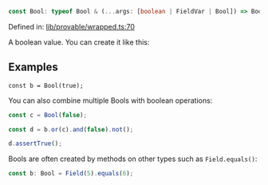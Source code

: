 ```ts
const Bool: typeof Bool & (...args: [boolean | FieldVar | Bool]) => Bool;
```

Defined in: [lib/provable/wrapped.ts:70](https://github.com/o1-labs/o1js/blob/df1ff77af12d7cbbed4a6167f02815fad4f0dceb/src/lib/provable/wrapped.ts#L70)

A boolean value. You can create it like this:

## Examples

```
const b = Bool(true);
```

You can also combine multiple Bools with boolean operations:

```ts
const c = Bool(false);

const d = b.or(c).and(false).not();

d.assertTrue();
```

Bools are often created by methods on other types such as `Field.equals()`:

```ts
const b: Bool = Field(5).equals(6);
```
